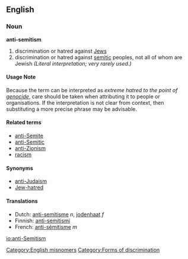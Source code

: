 ==English==
=== Noun ===
{{wikipedia|Anti-Semitism}}
'''anti-semitism'''

# discrimination or hatred against [[Jew|Jews]]
# discrimination or hatred against [[semitic]] peoples, not all of whom are Jewish ''(Literal interpretation; very rarely used.)''

====Usage Note====
Because the term can be interpreted as ''extreme hatred to the point of [[genocide]]'', care should be taken when attributing it to people or organisations. If the interpretation is not clear from context, then substituting a more precise phrase may be advisable.

====Related terms====
*[[anti-Semite]]
*[[anti-Semitic]]
*[[anti-Zionism]]
*[[racism]]

====Synonyms====
*[[anti-Judaism]]
*[[Jew-hatred]]

==== Translations ====
*Dutch: [[anti-semitisme]] ''n'', [[jodenhaat]] ''f''
*Finnish: [[anti-semitismi]]
*French: [[anti-sémitisme]] ''m''

[[Category:English misnomers]]
[[Category:Forms of discrimination]]

[[io:anti-Semitism]]
